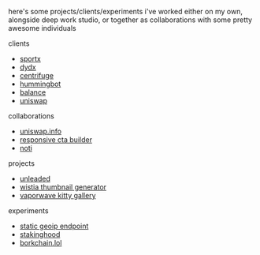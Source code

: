 
<Helmet>
  <title>projects</title>
  <link rel="icon" type="image/png" href={favicon} />
</Helmet>

here's some projects/clients/experiments i've worked either on my own, alongside deep work studio, or together as collaborations with some pretty awesome individuals

clients

- [sportx](https://sportx.bet/)
- [dydx](https://dydx.exchange/)
- [centrifuge](https://centrifuge.io/)
- [hummingbot](https://hummingbot.io/)
- [balance](https://balance.io/)
- [uniswap](https://uniswap.io)

collaborations

- [uniswap.info](https://uniswap.info)
- [responsive cta builder](https://responsivectabuilder.com/)
- [noti](https://noti.center/)

projects

- [unleaded](https://unleaded.reiner.design)
- [wistia thumbnail generator](https://thumbnailer.netlify.com/)
- [vaporwave kitty gallery](https://componentboi.eth.reiner.design/)

experiments 

- [static geoip endpoint](https://geoip.netlify.com/)
- [stakinghood](https://stakinghood.netlify.com/)
- [borkchain.lol](https://borkchain.lol/)
